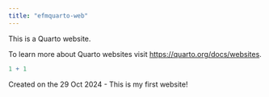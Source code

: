 ```yaml
---
title: "efmquarto-web"
---
```


This is a Quarto website.

To learn more about Quarto websites visit <https://quarto.org/docs/websites>.

```r
1 + 1
```

Created on the 29 Oct 2024 - This is my first website!
